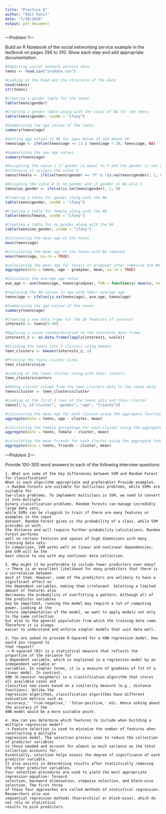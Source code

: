 ```yaml
---
title: "Practice 8"
author: "Smit Patil"
date: "7/20/2020"
output: pdf_document
---
```


---Problem 1---

Build an R Notebook of the social networking service example in the textbook on pages 296 to 310. Show each step and add appropriate documentation.

```r
#Importing social network service data
teens <- read.csv("snsdata.csv")

#Looking at the head and the structure of the data
head(teens)
str(teens)
```

```r
#Creating a gender table for the teens
table(teens$gender)

#Creating a gender table along with the count of NA for the teens
table(teens$gender, useNA = "ifany")

#Summarising the age values of the teens
summary(teens$age)

#Setting age values to NA for ages below 13 and above 20
teens$age <- ifelse(teens$age >= 13 & teens$age < 20, teens$age, NA)

#Summarising the new age values
summary(teens$age)

#Assigining the value 1 if gender is equal to F and the gender is not equal to NA, 
#otherwise it assigns the value 0
teens$female <- ifelse(teens$gender == "F" & !is.na(teens$gender), 1, 0)

#Assigning the value 0 in no_gender and if gender is NA else 1
teens$no_gender <- ifelse(is.na(teens$gender), 1, 0)

#Creating a table for gender along with the NA
table(teens$gender, useNA = "ifany")

#Creating a table for female along with the NA
table(teens$female, useNA = "ifany")

#Creating a table for no_gender along with the NA
table(teens$no_gender, useNA = "ifany")

#Calculating the mean age of the teens
mean(teens$age)

#Calculating the mean age of the teens with NA removed
mean(teens$age, na.rm = TRUE)

#calculating the mean age for levels of gradyear after removing the NA values
aggregate(data = teens, age ~ gradyear, mean, na.rm = TRUE)

#Calculatin the average age value
ave_age <- ave(teens$age, teens$gradyear, FUN = function(x) mean(x, na.rm = TRUE))

#replacing the NA values in age with their average age
teens$age <- ifelse(is.na(teens$age), ave_age, teens$age)

#Summarising the age values of the teens
summary(teens$age)
```

```r
#Creating a new data frame for the 36 features of interest
interests <- teens[5:40]

#Applying z-score standardization to the interests data frame
interests_z <- as.data.frame(lapply(interests, scale))

#Dividing the teens into 5 clusters using kmeans
teen_clusters <- kmeans(interests_z, 5)

#Printing the teens cluster sizes
teen_clusters$size

#Looking at the teens cluster along with their centers
teen_clusters$centers

#Adding cluster column from the teen_clusters data to the teens data
teens$cluster <- teen_clusters$cluster

#Looking at the first 5 rows of the teens data and their cluster
teens[1:5, c("cluster", "gender", "age", "friends")]

#calculating the mean age for each cluster using the aggregate function
aggregate(data = teens, age ~ cluster, mean)

#calculating the female percentage for each cluster using the aggregate function
aggregate(data = teens, female ~ cluster, mean)

#calculating the mean friends for each cluster using the aggregate function
aggregate(data = teens, friends ~ cluster, mean)
```


---Problem 2---

Provide 100-300 word answers to each of the following interview questions:

```
1. What are some of the key differences between SVM and Random Forest for classification? 
When is each algorithm appropriate and preferable? Provide examples.
-> Random Forests are suitable for multiclass problems, while SVMs are suitable for 
two-class problems. To implement multiclass in SVM, we need to convert it into multiple 
binary classification problems. Random forests can manage incredibly large data sets, 
while SVMs can be sluggish to train if there are many features or examples in the input 
dataset. Random Forest gives us the probability of a class, while SVM provides us with 
the distance and will require further probability calculations. Random Forest performs 
well on certain features and spaces of high dimensions with many training data sets. 
In comparison, SVM works well on linear and nonlinear dependencies, and SVM will be the
best choice to use with any nonlinear data collection.
```

```
2. Why might it be preferable to include fewer predictors over many?
-> There is an excellent likelihood for many predictors that there is a correlation between 
most of them. However, some of the predictors are unlikely to have a significant effect on 
the dependent variables, making them irrelevant. Selecting a limited amount of features also 
decreases the probability of overfitting a pattern. Although all of the predictor variables 
may be important, running the model may require a lot of computing power. Looking at the 
future implementation of the model, we want to apply models not only to the same collection 
but also to the general population from which the training data came. Therefore it is always 
easier to understand and enforce simpler models that suit data well.
```

```
3. You are asked to provide R-Squared for a kNN regression model. How would you respond to 
that request?
-> R-squared (R2) is a statistical measure that reflects the proportion of the variance for 
a dependent variable, which is explained in a regression model by an independent variable or 
variables. In simpler terms, it is a measure of goodness of fit of a linear model. In contrast, 
kNN (K-nearest neighbors) is a classification algorithm that stores all available cases and 
classifies new cases based on a similarity measure (e.g., distance functions). Unlike the 
regression algorithms, classification algorithms have different evaluation metrics such as 
'accuracy,' 'true-negative,' 'false-positive,' etc. Hence asking about the accuracy of the 
kNN model would be a more suitable point.
```

```
4. How can you determine which features to include when building a multiple regression model?
-> Feature selection is used to minimize the number of features when constructing a multiple 
regression model. The selection process aims to reduce the collection of predictor variables 
to those needed and account for almost as much variance as the total collection accounts for. 
Essentially, selection helps assess the degree of significance of each predictor variable. 
It also assists in determining results after statistically removing the other predictor variables. 
Four selection procedures are used to yield the most appropriate regression equation: forward 
selection, backward elimination, stepwise selection, and block-wise selection. The first three 
of those four approaches are called methods of statistical regression. Researchers also use 
sequential regression methods (hierarchical or block-wise), which do not rely on statistical 
results to pick predictors.
```
